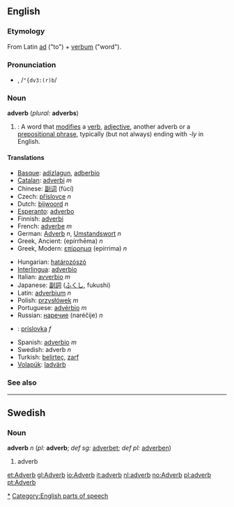 {{See|Adverb}}
{{wikipedia}}
==English==
===Etymology===
From Latin [[ad]] ("to") + [[verbum]] ("word").

===Pronunciation===
*{{IPA|/ˈædvɜː(r)b/}}, /<tt>"{dv3:(r)b</tt>/

===Noun===
'''adverb''' (''plural:'' '''adverbs''')

#{{grammar}}: A word that [[modify|modifies]] a [[verb]], [[adjective]], another adverb or a [[prepositional phrase]], typically (but not always) ending with ''-ly'' in English.

====Translations====
{{top}}
*[[Basque]]: [[adizlagun]], [[adberbio]]
*[[Catalan]]: [[adverbi]] ''m''
*Chinese: [[副词]] (fùcí)
*Czech: [[příslovce]] ''n''
*Dutch: [[bijwoord]] ''n''
*[[Esperanto]]: [[adverbo]]
*Finnish: [[adverbi]]
*French: [[adverbe]] ''m''
*German: [[Adverb]] ''n'', [[Umstandswort]] ''n''
*Greek, Ancient: {{IPAchar|[[ἐπίρρημα]]}} (epírrhēma) ''n''
*Greek, Modern: [[επίρρημα]] (epírrima) ''n''
{{mid}}
*Hungarian: [[határozószó]]
*[[Interlingua]]: [[adverbio]]
*Italian: [[avverbio]] ''m''
*Japanese: [[副詞]] ([[ふくし]], fukushi)
*Latin: [[adverbium]] ''n''
*Polish: [[przysłówek]] ''m''
*Portuguese: [[advérbio]] ''m''
*Russian: [[наречие]] (naréčije) ''n''
*{{sk}}: [[príslovka#Slovak|príslovka]] ''f''
*Spanish: [[adverbio]] ''m''
*Swedish: adverb ''n''
*Turkish: [[belirteç]], [[zarf]]
*[[Volapük]]: [[ladvärb]]
{{bottom}}

===See also===
[[Category:English adverbs|*]]
[[Category:English parts of speech]]

----
==Swedish==
===Noun===
'''adverb''' ''n'' (''pl:'' '''adverb'''; ''def sg:'' [[adverbet]]; ''def pl:'' [[adverben]])

#adverb

[[et:Adverb]]
[[gl:Adverb]]
[[io:Adverb]]
[[it:adverb]]
[[nl:adverb]]
[[no:Adverb]]
[[pl:adverb]]
[[pt:Adverb]]
